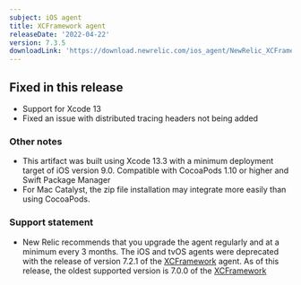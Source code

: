 ```yaml
---
subject: iOS agent
title: XCFramework agent
releaseDate: '2022-04-22'
version: 7.3.5
downloadLink: 'https://download.newrelic.com/ios_agent/NewRelic_XCFramework_Agent_7.3.5.zip'
---
```


## Fixed in this release

* Support for Xcode 13
* Fixed an issue with distributed tracing headers not being added

### Other notes

* This artifact was built using Xcode 13.3 with a minimum deployment target of iOS version 9.0. Compatible with CocoaPods 1.10 or higher and Swift Package Manager
* For Mac Catalyst, the zip file installation may integrate more easily than using CocoaPods.

### Support statement

* New Relic recommends that you upgrade the agent regularly and at a minimum every 3 months. The iOS and tvOS agents were deprecated with the release of version 7.2.1 of the [XCFramework](https://docs.newrelic.com/docs/release-notes/mobile-release-notes/xcframework-release-notes/xcframework-agent-700) agent. As of this release, the oldest supported version is 7.0.0 of the [XCFramework](https://docs.newrelic.com/docs/release-notes/mobile-release-notes/ios-release-notes/ios-agent-700)
